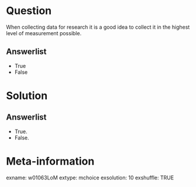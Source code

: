 Question
========
When collecting data for research it is a good idea to collect it in the highest level of measurement possible.

Answerlist
----------
* True
* False


Solution
========

Answerlist
----------
* True.
* False.


Meta-information
================
exname: w01063LoM
extype: mchoice
exsolution: 10
exshuffle: TRUE